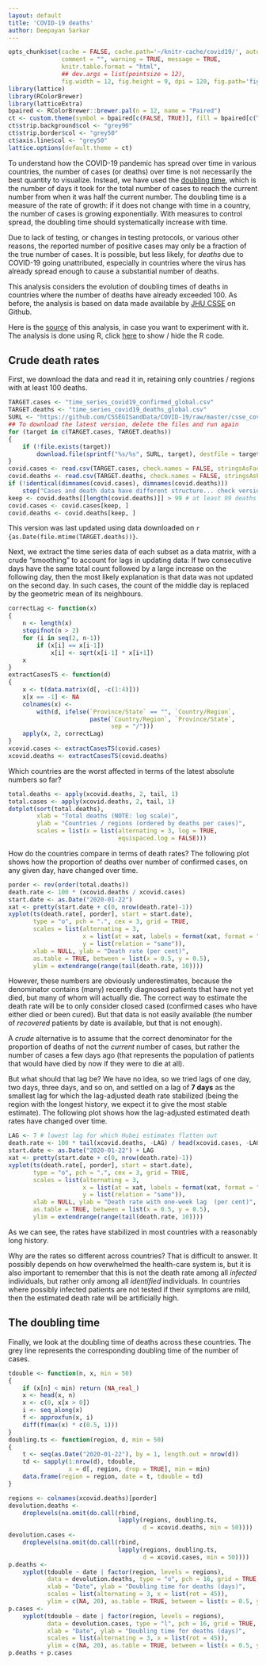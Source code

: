 ```yaml
---
layout: default
title: 'COVID-19 deaths'
author: Deepayan Sarkar
---
```




```r
opts_chunk$set(cache = FALSE, cache.path='~/knitr-cache/covid19/', autodep = TRUE,
               comment = "", warning = TRUE, message = TRUE,
               knitr.table.format = "html",
			   ## dev.args = list(pointsize = 12),
               fig.width = 12, fig.height = 9, dpi = 120, fig.path='figures/deaths-')
library(lattice)
library(RColorBrewer)
library(latticeExtra)
bpaired <- RColorBrewer::brewer.pal(n = 12, name = "Paired")
ct <- custom.theme(symbol = bpaired[c(FALSE, TRUE)], fill = bpaired[c(TRUE, FALSE)])
ct$strip.background$col <- "grey90"
ct$strip.border$col <- "grey50"
ct$axis.line$col <- "grey50"
lattice.options(default.theme = ct)
```


To understand how the COVID-19 pandemic has spread over time in
various countries, the number of cases (or deaths) over time is not
necessarily the best quantity to visualize. Instead, we have used the
[doubling time](doubling), which is the number of days it took for the
total number of cases to reach the current number from when it was
half the current number. The doubling time is a measure of the rate of
growth: if it does not change with time in a country, the number of
cases is growing exponentially. With measures to control spread, the
doubling time should systematically increase with time.


Due to lack of testing, or changes in testing protocols, or various
other reasons, the reported number of positive cases may only be a
fraction of the true number of cases. It is possible, but less likely,
for _deaths_ due to COVID-19 going unattributed, especially in
countries where the virus has already spread enough to cause a
substantial number of deaths.


This analysis considers the evolution of doubling times of deaths in
countries where the number of deaths have already exceeded 100. As
before, the analysis is based on data made available by [JHU
CSSE](https://github.com/CSSEGISandData/COVID-19/) on Github. 


Here is the [source](doubling-deaths.rmd) of this analysis, in case
you want to experiment with it. The analysis is done using R, click <a
href="#" data-toggle="collapse" data-target="div.sourceCode"
aria-expanded="true">here</a> to show / hide the R code.


## Crude death rates

First, we download the data and read it in, retaining only countries /
regions with at least 100 deaths.

```r
TARGET.cases <- "time_series_covid19_confirmed_global.csv"
TARGET.deaths <- "time_series_covid19_deaths_global.csv"
SURL <- "https://github.com/CSSEGISandData/COVID-19/raw/master/csse_covid_19_data/csse_covid_19_time_series"
## To download the latest version, delete the files and run again
for (target in c(TARGET.cases, TARGET.deaths))
{
	if (!file.exists(target))
        download.file(sprintf("%s/%s", SURL, target), destfile = target)
}
covid.cases <- read.csv(TARGET.cases, check.names = FALSE, stringsAsFactors = FALSE)
covid.deaths <- read.csv(TARGET.deaths, check.names = FALSE, stringsAsFactors = FALSE)
if (!identical(dimnames(covid.cases), dimnames(covid.deaths)))
    stop("Cases and death data have different structure... check versions.")
keep <- covid.deaths[[length(covid.deaths)]] > 99 # at least 99 deaths
covid.cases <- covid.cases[keep, ]
covid.deaths <- covid.deaths[keep, ]
```

This version was last updated using data downloaded on 
`r {as.Date(file.mtime(TARGET.deaths))}`.


Next, we extract the time series data of each subset as a data matrix,
with a crude "smoothing" to account for lags in updating data: If two
consecutive days have the same total count followed by a large
increase on the following day, then the most likely explanation is
that data was not updated on the second day. In such cases, the count
of the middle day is replaced by the geometric mean of its neighbours.


```r
correctLag <- function(x)
{
    n <- length(x)
    stopifnot(n > 2)
    for (i in seq(2, n-1))
        if (x[i] == x[i-1])
            x[i] <- sqrt(x[i-1] * x[i+1])
    x
}
extractCasesTS <- function(d)
{
    x <- t(data.matrix(d[, -c(1:4)]))
    x[x == -1] <- NA
    colnames(x) <-
        with(d, ifelse(`Province/State` == "", `Country/Region`,
                       paste(`Country/Region`, `Province/State`,
                             sep = "/")))
    apply(x, 2, correctLag)
}
xcovid.cases <- extractCasesTS(covid.cases)
xcovid.deaths <- extractCasesTS(covid.deaths)
```

Which countries are the worst affected in terms of the latest absolute
numbers so far?

```r
total.deaths <- apply(xcovid.deaths, 2, tail, 1)
total.cases <- apply(xcovid.deaths, 2, tail, 1)
dotplot(sort(total.deaths),
        xlab = "Total deaths (NOTE: log scale)",
        ylab = "Countries / regions (ordered by deaths per cases)",
        scales = list(x = list(alternating = 3, log = TRUE,
                               equispaced.log = FALSE)))
```

How do the countries compare in terms of death rates? The following
plot shows how the proportion of deaths over number of confirmed
cases, on any given day, have changed over time.


```r
porder <- rev(order(total.deaths))
death.rate <- 100 * (xcovid.deaths / xcovid.cases)
start.date <- as.Date("2020-01-22")
xat <- pretty(start.date + c(0, nrow(death.rate)-1))
xyplot(ts(death.rate[, porder], start = start.date),
       type = "o", pch = ".", cex = 3, grid = TRUE,
       scales = list(alternating = 3,
                     x = list(at = xat, labels = format(xat, format = "%d %b")),
                     y = list(relation = "same")),
       xlab = NULL, ylab = "Death rate (per cent)",
       as.table = TRUE, between = list(x = 0.5, y = 0.5),
       ylim = extendrange(range(tail(death.rate, 10))))
```

However, these numbers are obviously underestimates, because the
denominator contains (many) recently diagnosed patients that have not
yet died, but many of whom will actually die. The correct way to
estimate the death rate will be to only consider closed cased
(confirmed cases who have either died or been cured). But that data is
not easily available (the number of _recovered_ patients by date is
available, but that is not enough).

A _crude_ alternative is to assume that the correct denominator for
the proportion of deaths of not the _current_ number of cases, but
rather the number of cases a few days ago (that represents the
population of patients that would have died by now if they were to die
at all).

But what should that lag be? We have no idea, so we tried lags of one
day, two days, three days, and so on, and settled on a lag of __7
days__ as the smallest lag for which the lag-adjusted death rate
stabilized (being the region with the longest history, we expect it to
give the most stable estimate). The following plot shows how the
lag-adjusted estimated death rates have changed over time.


```r
LAG <- 7 # lowest lag for which Hubei estimates flatten out
death.rate <- 100 * tail(xcovid.deaths, -LAG) / head(xcovid.cases, -LAG)
start.date <- as.Date("2020-01-22") + LAG
xat <- pretty(start.date + c(0, nrow(death.rate)-1))
xyplot(ts(death.rate[, porder], start = start.date),
       type = "o", pch = ".", cex = 3, grid = TRUE,
       scales = list(alternating = 3,
                     x = list(at = xat, labels = format(xat, format = "%d %b")),
                     y = list(relation = "same")),
       xlab = NULL, ylab = "Death rate with one-week lag  (per cent)",
       as.table = TRUE, between = list(x = 0.5, y = 0.5),
       ylim = extendrange(range(tail(death.rate, 10))))
```

As we can see, the rates have stabilized in most countries with a
reasonably long history.

Why are the rates so different across countries? That is difficult to
answer. It possibly depends on how overwhelmed the health-care system
is, but it is also important to remember that this is not the death
rate among all _infected_ individuals, but rather only among all
_identified_ individuals. In countries where possibly infected
patients are not tested if their symptoms are mild, then the estimated
death rate will be artificially high.


## The doubling time

Finally, we look at the doubling time of deaths across these
countries. The grey line represents the corresponding doubling time of
the number of cases.


```r
tdouble <- function(n, x, min = 50)
{
    if (x[n] < min) return (NA_real_)
    x <- head(x, n)
    x <- c(0, x[x > 0])
    i <- seq_along(x)
    f <- approxfun(x, i)
    diff(f(max(x) * c(0.5, 1)))
}
doubling.ts <- function(region, d, min = 50)
{
    t <- seq(as.Date("2020-01-22"), by = 1, length.out = nrow(d))
    td <- sapply(1:nrow(d), tdouble,
                 x = d[, region, drop = TRUE], min = min)
    data.frame(region = region, date = t, tdouble = td)
}
```

```r
regions <- colnames(xcovid.deaths)[porder]
devolution.deaths <-
    droplevels(na.omit(do.call(rbind,
                               lapply(regions, doubling.ts,
                                      d = xcovid.deaths, min = 50))))
devolution.cases <-
    droplevels(na.omit(do.call(rbind,
                               lapply(regions, doubling.ts,
                                      d = xcovid.cases, min = 50))))
p.deaths <-
    xyplot(tdouble ~ date | factor(region, levels = regions),
           data = devolution.deaths, type = "o", pch = 16, grid = TRUE,
           xlab = "Date", ylab = "Doubling time for deaths (days)",
           scales = list(alternating = 3, x = list(rot = 45)),
           ylim = c(NA, 20), as.table = TRUE, between = list(x = 0.5, y = 0.5))
p.cases <-
    xyplot(tdouble ~ date | factor(region, levels = regions),
           data = devolution.cases, type = "l", pch = 16, grid = TRUE, col = "grey50",
           xlab = "Date", ylab = "Doubling time for deaths (days)",
           scales = list(alternating = 3, x = list(rot = 45)),
           ylim = c(NA, 20), as.table = TRUE, between = list(x = 0.5, y = 0.5))
p.deaths + p.cases
```

